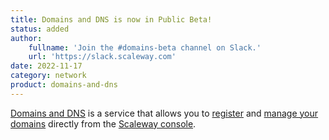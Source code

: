 ```yaml
---
title: Domains and DNS is now in Public Beta!
status: added
author:
    fullname: 'Join the #domains-beta channel on Slack.'
    url: 'https://slack.scaleway.com'
date: 2022-11-17
category: network
product: domains-and-dns
---
```


[Domains and DNS](/network/domains-and-dns/quickstart/) is a service that allows you to [register](/network/domains-and-dns/how-to/register-internal-domain/) and [manage your domains](/network/domains-and-dns/how-to/manage-external-domain/) directly from the [Scaleway console](https://console.scaleway.com/).